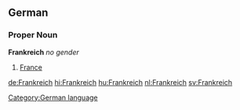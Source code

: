==German==
===Proper Noun===
'''Frankreich''' ''no gender''
# [[France]]

[[Category:German language]]

[[de:Frankreich]]
[[hi:Frankreich]]
[[hu:Frankreich]]
[[nl:Frankreich]]
[[sv:Frankreich]]